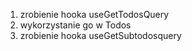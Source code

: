 1. zrobienie hooka useGetTodosQuery
2. wykorzystanie go w Todos
3. zrobienie hooka useGetSubtodosquery

